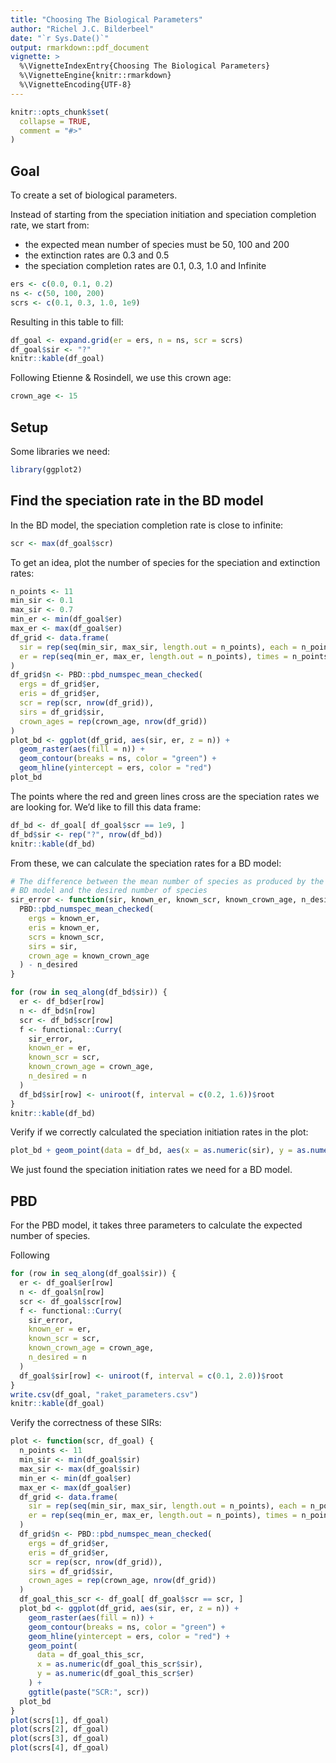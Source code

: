 ```yaml
---
title: "Choosing The Biological Parameters"
author: "Richel J.C. Bilderbeel"
date: "`r Sys.Date()`"
output: rmarkdown::pdf_document
vignette: >
  %\VignetteIndexEntry{Choosing The Biological Parameters}
  %\VignetteEngine{knitr::rmarkdown}
  %\VignetteEncoding{UTF-8}
---
```


```r
knitr::opts_chunk$set(
  collapse = TRUE,
  comment = "#>"
)
```

## Goal

To create a set of biological parameters.

Instead of starting from the speciation
initiation and speciation completion rate, we start from:

 * the expected mean number of species must be 50, 100 and 200
 * the extinction rates are 0.3 and 0.5
 * the speciation completion rates are 0.1, 0.3, 1.0 and Infinite

```r
ers <- c(0.0, 0.1, 0.2)
ns <- c(50, 100, 200)
scrs <- c(0.1, 0.3, 1.0, 1e9)
```

Resulting in this table to fill:

```r
df_goal <- expand.grid(er = ers, n = ns, scr = scrs)
df_goal$sir <- "?"
knitr::kable(df_goal)
```

Following Etienne & Rosindell, we use this crown age:

```r
crown_age <- 15
```

## Setup

Some libraries we need:

```r
library(ggplot2)
```

## Find the speciation rate in the BD model

In the BD model, the speciation completion rate is close to infinite:

```r
scr <- max(df_goal$scr)
```

To get an idea, plot the number of species for the speciation and extinction rates:

```r
n_points <- 11
min_sir <- 0.1
max_sir <- 0.7
min_er <- min(df_goal$er)
max_er <- max(df_goal$er)
df_grid <- data.frame(
  sir = rep(seq(min_sir, max_sir, length.out = n_points), each = n_points),  
  er = rep(seq(min_er, max_er, length.out = n_points), times = n_points)
)
df_grid$n <- PBD::pbd_numspec_mean_checked(
  ergs = df_grid$er, 
  eris = df_grid$er, 
  scr = rep(scr, nrow(df_grid)), 
  sirs = df_grid$sir, 
  crown_ages = rep(crown_age, nrow(df_grid))
)
plot_bd <- ggplot(df_grid, aes(sir, er, z = n)) + 
  geom_raster(aes(fill = n)) + 
  geom_contour(breaks = ns, color = "green") +
  geom_hline(yintercept = ers, color = "red")
plot_bd
```

The points where the red and green lines cross are the speciation rates
we are looking for. We'd like to fill this data frame:

```r
df_bd <- df_goal[ df_goal$scr == 1e9, ]
df_bd$sir <- rep("?", nrow(df_bd))
knitr::kable(df_bd)
```

From these, we can calculate the speciation rates for a BD model:

```r
# The difference between the mean number of species as produced by the
# BD model and the desired number of species
sir_error <- function(sir, known_er, known_scr, known_crown_age, n_desired) {
  PBD::pbd_numspec_mean_checked( 
    ergs = known_er, 
    eris = known_er, 
    scrs = known_scr, 
    sirs = sir,
    crown_age = known_crown_age
  ) - n_desired
}

for (row in seq_along(df_bd$sir)) {
  er <- df_bd$er[row]
  n <- df_bd$n[row]
  scr <- df_bd$scr[row]
  f <- functional::Curry(
    sir_error,
    known_er = er, 
    known_scr = scr, 
    known_crown_age = crown_age,
    n_desired = n
  )
  df_bd$sir[row] <- uniroot(f, interval = c(0.2, 1.6))$root
}
knitr::kable(df_bd)
```

Verify if we correctly calculated the speciation initiation rates in the plot:

```r
plot_bd + geom_point(data = df_bd, aes(x = as.numeric(sir), y = as.numeric(er)))
```

We just found the speciation initiation rates we need for a BD model.

## PBD

For the PBD model, it takes three parameters to calculate the expected number of species.

Following 

```r
for (row in seq_along(df_goal$sir)) {
  er <- df_goal$er[row]
  n <- df_goal$n[row]
  scr <- df_goal$scr[row]
  f <- functional::Curry(
    sir_error,
    known_er = er, 
    known_scr = scr, 
    known_crown_age = crown_age,
    n_desired = n
  )
  df_goal$sir[row] <- uniroot(f, interval = c(0.1, 2.0))$root
}
write.csv(df_goal, "raket_parameters.csv")
knitr::kable(df_goal)
```

Verify the correctness of these SIRs:

```r
plot <- function(scr, df_goal) {
  n_points <- 11
  min_sir <- min(df_goal$sir)
  max_sir <- max(df_goal$sir)
  min_er <- min(df_goal$er)
  max_er <- max(df_goal$er)
  df_grid <- data.frame(
    sir = rep(seq(min_sir, max_sir, length.out = n_points), each = n_points),  
    er = rep(seq(min_er, max_er, length.out = n_points), times = n_points)
  )
  df_grid$n <- PBD::pbd_numspec_mean_checked(
    ergs = df_grid$er, 
    eris = df_grid$er, 
    scr = rep(scr, nrow(df_grid)), 
    sirs = df_grid$sir, 
    crown_ages = rep(crown_age, nrow(df_grid))
  )
  df_goal_this_scr <- df_goal[ df_goal$scr == scr, ]
  plot_bd <- ggplot(df_grid, aes(sir, er, z = n)) + 
    geom_raster(aes(fill = n)) + 
    geom_contour(breaks = ns, color = "green") +
    geom_hline(yintercept = ers, color = "red") +
    geom_point(
      data = df_goal_this_scr, 
      x = as.numeric(df_goal_this_scr$sir),
      y = as.numeric(df_goal_this_scr$er)
    ) +
    ggtitle(paste("SCR:", scr))
  plot_bd
}
plot(scrs[1], df_goal)
plot(scrs[2], df_goal)
plot(scrs[3], df_goal)
plot(scrs[4], df_goal)
```